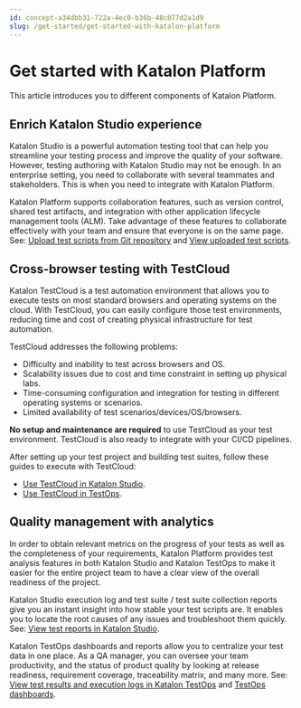 ```yaml
---
id: concept-a34dbb31-722a-4ec0-b36b-48c077d2a1d9
slug: /get-started/get-started-with-katalon-platform
---
```


# Get started with Katalon Platform

This article introduces you to different components of Katalon Platform.

## Enrich Katalon Studio experience

Katalon Studio is a powerful automation testing tool that can help you streamline your testing process and improve the quality of your software. However, testing authoring with Katalon Studio may not be enough. In an enterprise setting, you need to collaborate with several teammates and stakeholders. This is when you need to integrate with Katalon Platform.

Katalon Platform supports collaboration features, such as version control, shared test artifacts, and integration with other application lifecycle management tools \(ALM\). Take advantage of these features to collaborate effectively with your team and ensure that everyone is on the same page. See: [Upload test scripts from Git repository](/organize/upload-test-scripts-from-a-git-repository/upload-test-scripts-from-the-git-repository-to-testops) and [View uploaded test scripts](/organize/view-test-scripts-in-katalon-platform/view-test-scripts-in-katalon-testops#).

## Cross-browser testing with TestCloud

Katalon TestCloud is a test automation environment that allows you to execute tests on most standard browsers and operating systems on the cloud. With TestCloud, you can easily configure those test environments, reducing time and cost of creating physical infrastructure for test automation.

TestCloud addresses the following problems:

-   Difficulty and inability to test across browsers and OS.
-   Scalability issues due to cost and time constraint in setting up physical labs.
-   Time-consuming configuration and integration for testing in different operating systems or scenarios.
-   Limited availability of test scenarios/devices/OS/browsers.

**No setup and maintenance are required** to use TestCloud as your test environment. TestCloud is also ready to integrate with your CI/CD pipelines.

After setting up your test project and building test suites, follow these guides to execute with TestCloud:

-   [Use TestCloud in Katalon Studio](/execute/cloud-based-test-execution/test-execution-with-testcloud/use-testcloud-in-katalon-studio).
-   [Use TestCloud in TestOps](/execute/cloud-based-test-execution/test-execution-with-testcloud/use-testcloud-in-testops).

## Quality management with analytics

In order to obtain relevant metrics on the progress of your tests as well as the completeness of your requirements, Katalon Platform provides test analysis features in both Katalon Studio and Katalon TestOps to make it easier for the entire project team to have a clear view of the overall readiness of the project.

Katalon Studio execution log and test suite / test suite collection reports give you an instant insight into how stable your test scripts are. It enables you to locate the root causes of any issues and troubleshoot them quickly. See: [View test reports in Katalon Studio](/analyze/reports/view-test-reports/view-test-reports-in-katalon-studio/view-test-suite-and-test-suite-collection-reports-in-katalon-studio).

Katalon TestOps dashboards and reports allow you to centralize your test data in one place. As a QA manager, you can oversee your team productivity, and the status of product quality by looking at release readiness, requirement coverage, traceability matrix, and many more. See: [View test results and execution logs in Katalon TestOps](/analyze/reports/view-test-reports/view-test-reports-in-katalon-testops/view-test-run-results/view-test-results-and-execution-logs-in-katalon-testops/view-test-results-and-execution-logs-in-katalon-testops) and [TestOps dashboards](/analyze/reports/view-test-reports/view-test-reports-in-katalon-testops/view-testops-dashboard/testops-dashboard-overview).